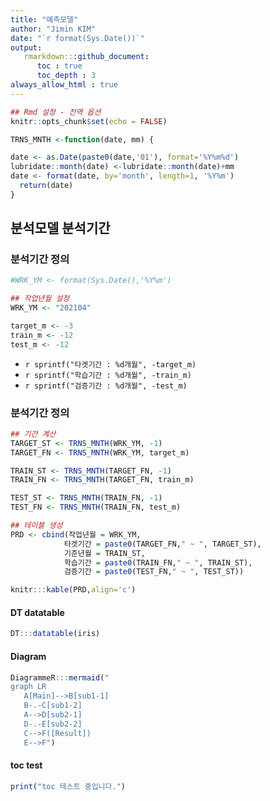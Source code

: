 ```yaml
---
title: "예측모델" 
author: "Jimin KIM"  
date: "`r format(Sys.Date())`"
output: 
   rmarkdown:::github_document:
      toc : true
      toc_depth : 3
always_allow_html : true
---
```

   
```r
## Rmd 설정 - 전역 옵션
knitr::opts_chunk$set(echo = FALSE)
```


```r


TRNS_MNTH <-function(date, mm) {

date <- as.Date(paste0(date,'01'), format='%Y%m%d')
lubridate::month(date) <-lubridate::month(date)+mm
date <- format(date, by='month', length=1, '%Y%m')
  return(date)
}

```

## 분석모델 분석기간

   
### 분석기간 정의

```r
#WRK_YM <- format(Sys.Date(),'%Y%m')

## 작업년월 설정
WRK_YM <- "202104"

target_m <- -3
train_m <- -12
test_m <- -12

```

* `r sprintf("타겟기간 : %d개월", -target_m)`
* `r sprintf("학습기간 : %d개월", -train_m)`
* `r sprintf("검증기간 : %d개월", -test_m)`

### 분석기간 정의
```r
## 기간 계산
TARGET_ST <- TRNS_MNTH(WRK_YM, -1)
TARGET_FN <- TRNS_MNTH(WRK_YM, target_m)

TRAIN_ST <- TRNS_MNTH(TARGET_FN, -1)
TRAIN_FN <- TRNS_MNTH(TARGET_FN, train_m)

TEST_ST <- TRNS_MNTH(TRAIN_FN, -1)
TEST_FN <- TRNS_MNTH(TRAIN_FN, test_m)

## 테이블 생성
PRD <- cbind(작업년월 = WRK_YM,
            타겟기간 = paste0(TARGET_FN," ~ ", TARGET_ST),
            기준년월 = TRAIN_ST,
            학습기간 = paste0(TRAIN_FN," ~ ", TRAIN_ST),
            검증기간 = paste0(TEST_FN," ~ ", TEST_ST))

knitr:::kable(PRD,align='c')
```

#### DT datatable
```r
DT:::datatable(iris)
```
   

#### Diagram 
```r
DiagrammeR:::mermaid("
graph LR
   A[Main]-->B[sub1-1]
   B-.-C[sub1-2]
   A-->D[sub2-1]
   D-.-E[sub2-2]
   C-->F([Result])
   E-->F")
```
   
#### toc test
```r
print("toc 테스트 중입니다.")
```
